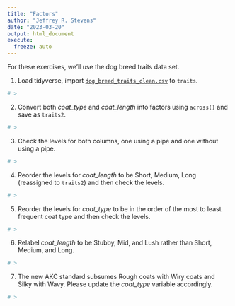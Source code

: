 ```yaml
---
title: "Factors"
author: "Jeffrey R. Stevens"
date: "2023-03-20"
output: html_document
execute:
  freeze: auto
---
```


For these exercises, we'll use the dog breed traits data set. 

1. Load tidyverse, import [`dog_breed_traits_clean.csv`](https://jeffreyrstevens.quarto.pub/dpavir/data/dog_breed_traits_clean.csv) to `traits`.

```r
# >
```


2. Convert both _coat_type_ and _coat_length_ into factors using `across()` and save as `traits2`.

```r
# >
```


3. Check the levels for both columns, one using a pipe and one without using a pipe.

```r
# >
```

4. Reorder the levels for _coat_length_ to be Short, Medium, Long (reassigned to `traits2`) and then check the levels.

```r
# >
```

5. Reorder the levels for _coat_type_ to be in the order of the most to least frequent coat type and then check the levels.

```r
# >
```

6. Relabel _coat_length_ to be Stubby, Mid, and Lush rather than Short, Medium, and Long.

```r
# >
```

7. The new AKC standard subsumes Rough coats with Wiry coats and Silky with Wavy. Please update the _coat_type_ variable accordingly.

```r
# >
```

